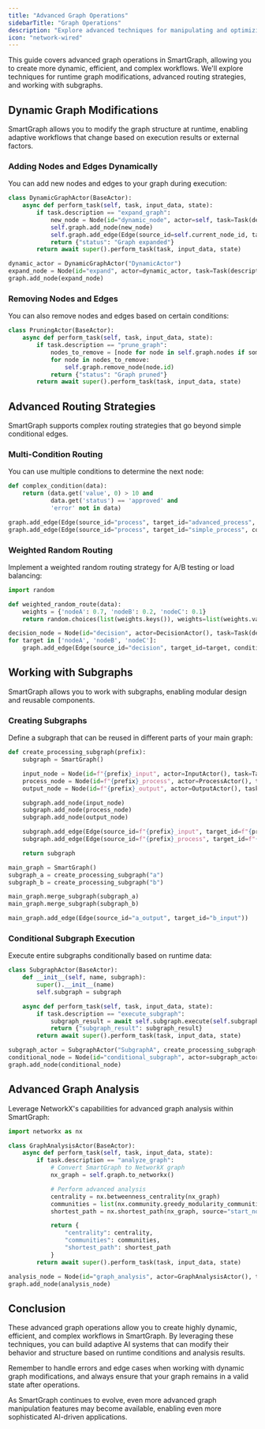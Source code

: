 ```yaml
---
title: "Advanced Graph Operations"
sidebarTitle: "Graph Operations"
description: "Explore advanced techniques for manipulating and optimizing SmartGraph structures"
icon: "network-wired"
---
```


This guide covers advanced graph operations in SmartGraph, allowing you to create more dynamic, efficient, and complex workflows. We'll explore techniques for runtime graph modifications, advanced routing strategies, and working with subgraphs.

## Dynamic Graph Modifications

SmartGraph allows you to modify the graph structure at runtime, enabling adaptive workflows that change based on execution results or external factors.

### Adding Nodes and Edges Dynamically

You can add new nodes and edges to your graph during execution:

```python
class DynamicGraphActor(BaseActor):
    async def perform_task(self, task, input_data, state):
        if task.description == "expand_graph":
            new_node = Node(id="dynamic_node", actor=self, task=Task(description="Dynamic task"))
            self.graph.add_node(new_node)
            self.graph.add_edge(Edge(source_id=self.current_node_id, target_id="dynamic_node"))
            return {"status": "Graph expanded"}
        return await super().perform_task(task, input_data, state)

dynamic_actor = DynamicGraphActor("DynamicActor")
expand_node = Node(id="expand", actor=dynamic_actor, task=Task(description="expand_graph"))
graph.add_node(expand_node)
```

### Removing Nodes and Edges

You can also remove nodes and edges based on certain conditions:

```python
class PruningActor(BaseActor):
    async def perform_task(self, task, input_data, state):
        if task.description == "prune_graph":
            nodes_to_remove = [node for node in self.graph.nodes if some_condition(node)]
            for node in nodes_to_remove:
                self.graph.remove_node(node.id)
            return {"status": "Graph pruned"}
        return await super().perform_task(task, input_data, state)
```

## Advanced Routing Strategies

SmartGraph supports complex routing strategies that go beyond simple conditional edges.

### Multi-Condition Routing

You can use multiple conditions to determine the next node:

```python
def complex_condition(data):
    return (data.get('value', 0) > 10 and
            data.get('status') == 'approved' and
            'error' not in data)

graph.add_edge(Edge(source_id="process", target_id="advanced_process", condition=complex_condition))
graph.add_edge(Edge(source_id="process", target_id="simple_process", condition=lambda data: not complex_condition(data)))
```

### Weighted Random Routing

Implement a weighted random routing strategy for A/B testing or load balancing:

```python
import random

def weighted_random_route(data):
    weights = {'nodeA': 0.7, 'nodeB': 0.2, 'nodeC': 0.1}
    return random.choices(list(weights.keys()), weights=list(weights.values()))[0]

decision_node = Node(id="decision", actor=DecisionActor(), task=Task(description="Route randomly"))
for target in ['nodeA', 'nodeB', 'nodeC']:
    graph.add_edge(Edge(source_id="decision", target_id=target, condition=lambda data, t=target: weighted_random_route(data) == t))
```

## Working with Subgraphs

SmartGraph allows you to work with subgraphs, enabling modular design and reusable components.

### Creating Subgraphs

Define a subgraph that can be reused in different parts of your main graph:

```python
def create_processing_subgraph(prefix):
    subgraph = SmartGraph()

    input_node = Node(id=f"{prefix}_input", actor=InputActor(), task=Task(description="Get input"))
    process_node = Node(id=f"{prefix}_process", actor=ProcessActor(), task=Task(description="Process data"))
    output_node = Node(id=f"{prefix}_output", actor=OutputActor(), task=Task(description="Produce output"))

    subgraph.add_node(input_node)
    subgraph.add_node(process_node)
    subgraph.add_node(output_node)

    subgraph.add_edge(Edge(source_id=f"{prefix}_input", target_id=f"{prefix}_process"))
    subgraph.add_edge(Edge(source_id=f"{prefix}_process", target_id=f"{prefix}_output"))

    return subgraph

main_graph = SmartGraph()
subgraph_a = create_processing_subgraph("a")
subgraph_b = create_processing_subgraph("b")

main_graph.merge_subgraph(subgraph_a)
main_graph.merge_subgraph(subgraph_b)

main_graph.add_edge(Edge(source_id="a_output", target_id="b_input"))
```

### Conditional Subgraph Execution

Execute entire subgraphs conditionally based on runtime data:

```python
class SubgraphActor(BaseActor):
    def __init__(self, name, subgraph):
        super().__init__(name)
        self.subgraph = subgraph

    async def perform_task(self, task, input_data, state):
        if task.description == "execute_subgraph":
            subgraph_result = await self.subgraph.execute(self.subgraph.start_node_id, input_data, f"subgraph_{self.name}")
            return {"subgraph_result": subgraph_result}
        return await super().perform_task(task, input_data, state)

subgraph_actor = SubgraphActor("SubgraphA", create_processing_subgraph("sub"))
conditional_node = Node(id="conditional_subgraph", actor=subgraph_actor, task=Task(description="execute_subgraph"))
graph.add_node(conditional_node)
```

## Advanced Graph Analysis

Leverage NetworkX's capabilities for advanced graph analysis within SmartGraph:

```python
import networkx as nx

class GraphAnalysisActor(BaseActor):
    async def perform_task(self, task, input_data, state):
        if task.description == "analyze_graph":
            # Convert SmartGraph to NetworkX graph
            nx_graph = self.graph.to_networkx()

            # Perform advanced analysis
            centrality = nx.betweenness_centrality(nx_graph)
            communities = list(nx.community.greedy_modularity_communities(nx_graph))
            shortest_path = nx.shortest_path(nx_graph, source="start_node", target="end_node")

            return {
                "centrality": centrality,
                "communities": communities,
                "shortest_path": shortest_path
            }
        return await super().perform_task(task, input_data, state)

analysis_node = Node(id="graph_analysis", actor=GraphAnalysisActor(), task=Task(description="analyze_graph"))
graph.add_node(analysis_node)
```

## Conclusion

These advanced graph operations allow you to create highly dynamic, efficient, and complex workflows in SmartGraph. By leveraging these techniques, you can build adaptive AI systems that can modify their behavior and structure based on runtime conditions and analysis results.

Remember to handle errors and edge cases when working with dynamic graph modifications, and always ensure that your graph remains in a valid state after operations.

As SmartGraph continues to evolve, even more advanced graph manipulation features may become available, enabling even more sophisticated AI-driven applications.

